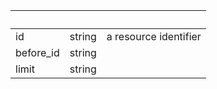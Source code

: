 | &nbsp;    | &nbsp; | &nbsp;                |
| --------- | ------ | --------------------- |
| id        | string | a resource identifier |
| before_id | string |                       |
| limit     | string |                       |
